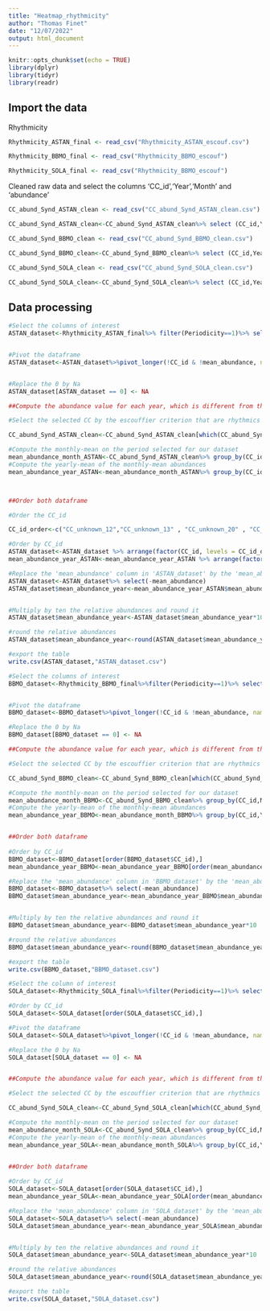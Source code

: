 ---
title: "Heatmap_rhythmicity"
author: "Thomas Finet"
date: "12/07/2022"
output: html_document
---

```{r setup, include=FALSE}
knitr::opts_chunk$set(echo = TRUE)
library(dplyr)
library(tidyr)
library(readr)
```

## Import the data

Rhythmicity
```{r}
Rhythmicity_ASTAN_final <- read_csv("Rhythmicity_ASTAN_escouf.csv")

Rhythmicity_BBMO_final <- read_csv("Rhythmicity_BBMO_escouf")

Rhythmicity_SOLA_final <- read_csv("Rhythmicity_BBMO_escouf")

```

Cleaned raw data and select the columns 'CC_id','Year','Month' and 'abundance'
```{r}
CC_abund_Synd_ASTAN_clean <- read_csv("CC_abund_Synd_ASTAN_clean.csv")

CC_abund_Synd_ASTAN_clean<-CC_abund_Synd_ASTAN_clean%>% select (CC_id,Year,Month, abundance)

CC_abund_Synd_BBMO_clean <- read_csv("CC_abund_Synd_BBMO_clean.csv")

CC_abund_Synd_BBMO_clean<-CC_abund_Synd_BBMO_clean%>% select (CC_id,Year,Month, abundance)

CC_abund_Synd_SOLA_clean <- read_csv("CC_abund_Synd_SOLA_clean.csv")

CC_abund_Synd_SOLA_clean<-CC_abund_Synd_SOLA_clean%>% select (CC_id,Year,Month, abundance)
```

## Data processing

```{r}
#Select the columns of interest
ASTAN_dataset<-Rhythmicity_ASTAN_final%>% filter(Periodicity==1)%>% select(CC_id,mean_abundance,"2009","2010","2011","2012","2013","2014","2015","2016")


#Pivot the dataframe
ASTAN_dataset<-ASTAN_dataset%>%pivot_longer(!CC_id & !mean_abundance, names_to="Year", values_to="Season")


#Replace the 0 by Na
ASTAN_dataset[ASTAN_dataset == 0] <- NA

##Compute the abundance value for each year, which is different from the abundance in the rhythmicity_[TS]_dataset, which is a mean computed on all the years selected for their number of seasonal presences

#Select the selected CC by the escouffier criterion that are rhythmics in the raw data

CC_abund_Synd_ASTAN_clean<-CC_abund_Synd_ASTAN_clean[which(CC_abund_Synd_ASTAN_clean$CC_id %in%ASTAN_dataset$CC_id),]

#Compute the monthly-mean on the period selected for our dataset 
mean_abundance_month_ASTAN<-CC_abund_Synd_ASTAN_clean%>% group_by(CC_id,Month,Year)%>% summarize(mean_abundance_month= mean(as.numeric(abundance)))
#Compute the yearly-mean of the monthly-mean abundances
mean_abundance_year_ASTAN<-mean_abundance_month_ASTAN%>% group_by(CC_id,Year)%>% summarize(mean_abundance_year= mean(as.numeric(mean_abundance_month)))



##Order both dataframe

#Order the CC_id

CC_id_order<-c("CC_unknown_12","CC_unknown_13" , "CC_unknown_20" , "CC_unknown_30" , "CC_unknown_35","CC_unknown_58","CC_unknown_62", "CC_unknown_80"  ,"CC_unknown_126","CC_unknown_134", "CC_unknown_154", "CC_unknown_168", "CC_unknown_172", "CC_unknown_183", "CC_unknown_227", "CC_unknown_257", "CC_unknown_272", "CC_unknown_370", "CC_unknown_462", "CC_unknown_483" ,"CC_unknown_498", "CC_unknown_530", "CC_unknown_532", "CC_unknown_535", "CC_unknown_547", "CC_unknown_550", "CC_unknown_553")

#Order by CC_id
ASTAN_dataset<-ASTAN_dataset %>% arrange(factor(CC_id, levels = CC_id_order))
mean_abundance_year_ASTAN<-mean_abundance_year_ASTAN %>% arrange(factor(CC_id, levels = CC_id_order))

#Replace the 'mean_abundance' column in 'ASTAN_dataset' by the 'mean_abundance_year' column from the 'mean_abundance_year_ASTAN' dataframe
ASTAN_dataset<-ASTAN_dataset%>% select(-mean_abundance)
ASTAN_dataset$mean_abundance_year<-mean_abundance_year_ASTAN$mean_abundance_year


#Multiply by ten the relative abundances and round it  
ASTAN_dataset$mean_abundance_year<-ASTAN_dataset$mean_abundance_year*10

#round the relative abundances
ASTAN_dataset$mean_abundance_year<-round(ASTAN_dataset$mean_abundance_year,2)

#export the table
write.csv(ASTAN_dataset,"ASTAN_dataset.csv")

```

```{r}
#Select the columns of interest 
BBMO_dataset<-Rhythmicity_BBMO_final%>%filter(Periodicity==1)%>% select(CC_id,mean_abundance,"2004","2005","2006","2007","2008","2009","2010","2011","2012","2013")


#Pivot the dataframe
BBMO_dataset<-BBMO_dataset%>%pivot_longer(!CC_id & !mean_abundance, names_to="Year", values_to="Season")

#Replace the 0 by Na
BBMO_dataset[BBMO_dataset == 0] <- NA

##Compute the abundance value for each year, which is different from the abundance in the rhythmicity_[TS]_dataset, which is a mean computed on all the years selected for their number of seasonal presences

#Select the selected CC by the escouffier criterion that are rhythmics in the raw data

CC_abund_Synd_BBMO_clean<-CC_abund_Synd_BBMO_clean[which(CC_abund_Synd_BBMO_clean$CC_id %in%BBMO_dataset$CC_id),]

#Compute the monthly-mean on the period selected for our dataset 
mean_abundance_month_BBMO<-CC_abund_Synd_BBMO_clean%>% group_by(CC_id,Month,Year)%>% summarize(mean_abundance_month= mean(as.numeric(abundance)))
#Compute the yearly-mean of the monthly-mean abundances
mean_abundance_year_BBMO<-mean_abundance_month_BBMO%>% group_by(CC_id,Year)%>% summarize(mean_abundance_year= mean(as.numeric(mean_abundance_month)))


##Order both dataframe
                                                                                         
#Order by CC_id
BBMO_dataset<-BBMO_dataset[order(BBMO_dataset$CC_id),]
mean_abundance_year_BBMO<-mean_abundance_year_BBMO[order(mean_abundance_year_BBMO$CC_id),]

#Replace the 'mean_abundance' column in 'BBMO_dataset' by the 'mean_abundance_year' column from the 'mean_abundance_year_BBMO' dataframe
BBMO_dataset<-BBMO_dataset%>% select(-mean_abundance)
BBMO_dataset$mean_abundance_year<-mean_abundance_year_BBMO$mean_abundance_year


#Multiply by ten the relative abundances and round it  
BBMO_dataset$mean_abundance_year<-BBMO_dataset$mean_abundance_year*10

#round the relative abundances
BBMO_dataset$mean_abundance_year<-round(BBMO_dataset$mean_abundance_year,2)

#export the table
write.csv(BBMO_dataset,"BBMO_dataset.csv")

```


```{r}
#Select the column of interest
SOLA_dataset<-Rhythmicity_SOLA_final%>%filter(Periodicity==1)%>% select(CC_id,mean_abundance,"2009","2010","2011","2012","2013","2014")

#Order by CC_id
SOLA_dataset<-SOLA_dataset[order(SOLA_dataset$CC_id),]

#Pivot the dataframe
SOLA_dataset<-SOLA_dataset%>%pivot_longer(!CC_id & !mean_abundance, names_to="Year", values_to="Season")

#Replace the 0 by Na
SOLA_dataset[SOLA_dataset == 0] <- NA


##Compute the abundance value for each year, which is different from the abundance in the rhythmicity_[TS]_dataset, which is a mean computed on all the years selected for their number of seasonal presences

#Select the selected CC by the escouffier criterion that are rhythmics in the raw data

CC_abund_Synd_SOLA_clean<-CC_abund_Synd_SOLA_clean[which(CC_abund_Synd_SOLA_clean$CC_id %in%SOLA_dataset$CC_id),]

#Compute the monthly-mean on the period selected for our dataset 
mean_abundance_month_SOLA<-CC_abund_Synd_SOLA_clean%>% group_by(CC_id,Month,Year)%>% summarize(mean_abundance_month= mean(as.numeric(abundance)))
#Compute the yearly-mean of the monthly-mean abundances
mean_abundance_year_SOLA<-mean_abundance_month_SOLA%>% group_by(CC_id,Year)%>% summarize(mean_abundance_year= mean(as.numeric(mean_abundance_month)))


##Order both dataframe
                                                                                         
#Order by CC_id
SOLA_dataset<-SOLA_dataset[order(SOLA_dataset$CC_id),]
mean_abundance_year_SOLA<-mean_abundance_year_SOLA[order(mean_abundance_year_SOLA$CC_id),]

#Replace the 'mean_abundance' column in 'SOLA_dataset' by the 'mean_abundance_year' column from the 'mean_abundance_year_SOLA' dataframe
SOLA_dataset<-SOLA_dataset%>% select(-mean_abundance)
SOLA_dataset$mean_abundance_year<-mean_abundance_year_SOLA$mean_abundance_year


#Multiply by ten the relative abundances and round it  
SOLA_dataset$mean_abundance_year<-SOLA_dataset$mean_abundance_year*10

#round the relative abundances
SOLA_dataset$mean_abundance_year<-round(SOLA_dataset$mean_abundance_year,2)

#export the table
write.csv(SOLA_dataset,"SOLA_dataset.csv")

```
